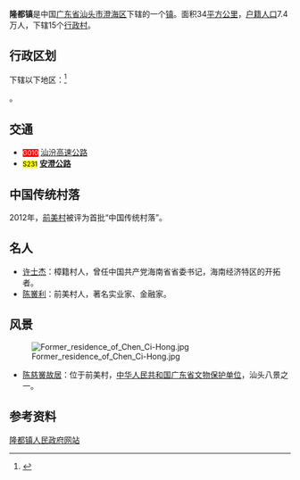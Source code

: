 {{中国乡级行政区|44/05/15/101/000
| 行政区全称 = 隆都镇
| 景观照片文件名 =
| 景观照片描述 =
| 汉语拼音 = Longdu Zhen
| 通用拼音 =
| 注音符號 =
| 其它标音类型1 =
| 其它标音1 =
| 其它标音类型2 =
| 其它标音2 =
| 其它语言类型1 = [[英语|英语]]
| 其它语言地名1 = Longdu Town
| 其它语言类型2 =
| 其它语言地名2 =
| 上级行政区 = [[广东省|广东省]][[汕头市|汕头市]][[澄海区|澄海区]]
| 行政区类别 = [[镇|镇]]
| 总面积 = 34[[平方公里|平方公里]]
| 户籍人口 = 74,391
| 户籍人口年份 = 2003年
| 常住人口 =
| 常住人口年份 =
| 人口密度 = 2,188人/平方公里
| 行政区划 = 辖15个[[行政村|行政村]]
| 官方网站 = [http://www.longdu.gov.cn/IndexX.aspx 隆都镇政府]
| 政府驻地 =
| 邮政编码 = 515825
| 毗邻行政区 = [[莲下镇|莲下镇]] <br> [[莲上镇|莲上镇]] <br> [[东里镇_(汕头市)|东里镇]] <br> [[溪南镇|溪南镇]] <br> [[莲华镇|莲华镇]] <br> [[上华镇|上华镇]] <br> [[潮安县|潮安县]]
| 位置图文件名 = Location_of_Longdu_Town_in_Chenghai_District_of_Shantou.svg
| 位置图描述 = 隆都镇位于澄海区的位置
}}

'''隆都镇'''是中国[[广东省|广东省]][[汕头市|汕头市]][[澄海区|澄海区]]下辖的一个[[镇|镇]]。面积34[[平方公里|平方公里]]，[[户籍人口|户籍人口]]7.4万人，下辖15个[[行政村|行政村]]。

== 行政区划 ==

下辖以下地区：<ref>{{PRC admin/ref sgc|44/05/15/101/000}}</ref>

{{PRC admin/children|44/05/15/101/000}}。

== 交通 ==
*<span style="background:red; color:white; font-size:smaller">G010</span> [[汕汾高速公路|汕汾高速公路]] 
*<span style="background:yellow; color:black; font-size:smaller">S231</span> '''[[安澄公路|安澄公路]]'''

==中国传统村落==
2012年，[[前美村|前美村]]被评为首批“中国传统村落”。

== 名人 ==
* [[许士杰|许士杰]]：樟籍村人，曾任中国共产党海南省省委书记，海南经济特区的开拓者。
* [[陈慈黉故居|陈黉利]]：前美村人，著名实业家、金融家。

== 风景 ==
[[File:Former_residence_of_Chen_Ci-Hong.jpg|thumb]]
* [[陈慈黉故居|陈慈黉故居]]：位于前美村，[[中华人民共和国|中华人民共和国]][[广东省文物保护单位|广东省文物保护单位]]，汕头八景之一。

== 参考资料 ==
[https://web.archive.org/web/20100129024228/http://www.longdu.gov.cn/IndexX.aspx 隆都镇人民政府网站]
{{reflist}}

{{Geographic Location (8-way)
 | 西北 = [[潮安县|潮安县]]
 | 北 = [[潮安县|潮安县]]
 | 東北 = [[莲华镇|莲华镇]]、[[东里镇_(汕头市)|东里镇]]
 | 西 = [[潮安县|潮安县]]
 | 中央 = '''隆都镇'''
 | 東 = [[溪南镇_(汕头市)|溪南镇]]、[[莲上镇|莲上镇]]
 | 西南 = [[潮安县|潮安县]]
 | 南 = [[上华镇|上华镇]]
 | 東南 = [[莲下镇|莲下镇]]
}}

{{PRC admin/navcat|44/05/15/101/000}}